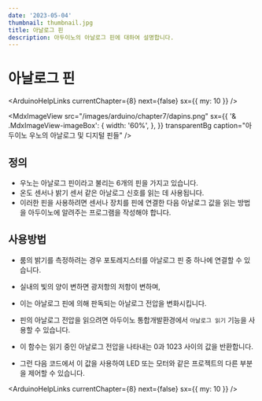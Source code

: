 ```yaml
---
date: '2023-05-04'
thumbnail: thumbnail.jpg
title: 아날로그 핀
description: 아두이노의 아날로그 핀에 대하여 설명합니다.
---
```


# 아날로그 핀

<ArduinoHelpLinks currentChapter={8} next={false} sx={{ my: 10 }} />

<MdxImageView
    src="/images/arduino/chapter7/dapins.png"
    sx={{
        '& .MdxImageView-imageBox': {
            width: '60%',
        },
    }}
    transparentBg
    caption="아두이노 우노의 아날로그 및 디지털 핀들"
/>

## 정의

-   우노는 아날로그 핀이라고 불리는 6개의 핀을 가지고 있습니다.
-   온도 센서나 밝기 센서 같은 아날로그 신호를 읽는 데 사용됩니다.
-   이러한 핀을 사용하려면 센서나 장치를 핀에 연결한 다음 아날로그 값을 읽는 방법을 아두이노에 알려주는
    프로그램을 작성해야 합니다.

## 사용방법

-   룸의 밝기를 측정하려는 경우 포토레지스터를 아날로그 핀 중 하나에 연결할 수 있습니다.
-   실내의 빛의 양이 변하면 광저항의 저항이 변하며,
-   이는 아날로그 핀에 의해 판독되는 아날로그 전압을 변화시킵니다.

-   핀의 아날로그 전압을 읽으려면 아두이노 통합개발환경에서 `아날로그 읽기` 기능을 사용할 수 있습니다.
-   이 함수는 읽기 중인 아날로그 전압을 나타내는 0과 1023 사이의 값을 반환합니다.
-   그런 다음 코드에서 이 값을 사용하여 LED 또는 모터와 같은 프로젝트의 다른 부분을 제어할 수 있습니다.

<ArduinoHelpLinks currentChapter={8} next={false} sx={{ my: 10 }} />
